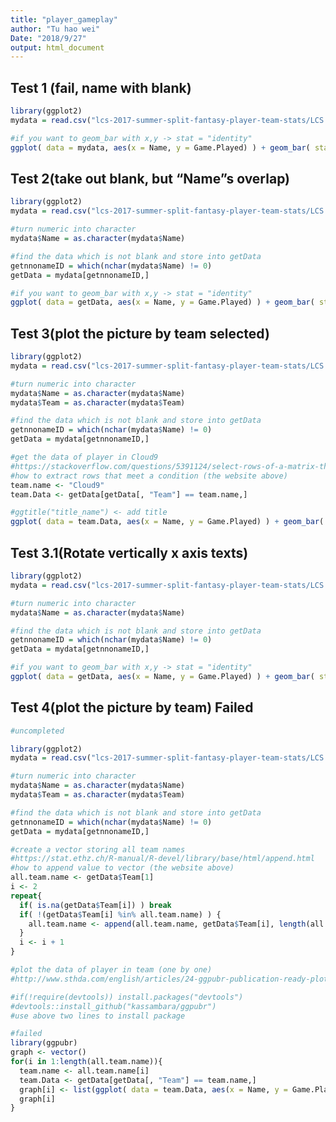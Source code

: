 ```yaml
---
title: "player_gameplay"
author: "Tu hao wei"
Date: "2018/9/27"
output: html_document
---
```


## Test 1 (fail, name with blank)
```r
library(ggplot2)
mydata = read.csv("lcs-2017-summer-split-fantasy-player-team-stats/LCS Players Stats Summer Split 2017.csv")

#if you want to geom_bar with x,y -> stat = "identity"
ggplot( data = mydata, aes(x = Name, y = Game.Played) ) + geom_bar( stat = "identity" ) 

```

## Test 2(take out blank, but "Name"s overlap)
```r
library(ggplot2)
mydata = read.csv("lcs-2017-summer-split-fantasy-player-team-stats/LCS Players Stats Summer Split 2017.csv")

#turn numeric into character
mydata$Name = as.character(mydata$Name)  

#find the data which is not blank and store into getData
getnnonameID = which(nchar(mydata$Name) != 0) 
getData = mydata[getnnonameID,]

#if you want to geom_bar with x,y -> stat = "identity"
ggplot( data = getData, aes(x = Name, y = Game.Played) ) + geom_bar( stat = "identity" ) 

```

## Test 3(plot the picture by team selected)
```r
library(ggplot2)
mydata = read.csv("lcs-2017-summer-split-fantasy-player-team-stats/LCS Players Stats Summer Split 2017.csv")

#turn numeric into character
mydata$Name = as.character(mydata$Name)
mydata$Team = as.character(mydata$Team)

#find the data which is not blank and store into getData
getnnonameID = which(nchar(mydata$Name) != 0) 
getData = mydata[getnnonameID,]

#get the data of player in Cloud9
#https://stackoverflow.com/questions/5391124/select-rows-of-a-matrix-that-meet-a-condition
#how to extract rows that meet a condition (the website above)
team.name <- "Cloud9"
team.Data <- getData[getData[, "Team"] == team.name,]

#ggtitle("title_name") <- add title 
ggplot( data = team.Data, aes(x = Name, y = Game.Played) ) + geom_bar( stat = "identity" ) + ggtitle(team.name)

```


## Test 3.1(Rotate vertically x axis texts)
```r
library(ggplot2)
mydata = read.csv("lcs-2017-summer-split-fantasy-player-team-stats/LCS Players Stats Summer Split 2017.csv")

#turn numeric into character
mydata$Name = as.character(mydata$Name)  

#find the data which is not blank and store into getData
getnnonameID = which(nchar(mydata$Name) != 0) 
getData = mydata[getnnonameID,]

#if you want to geom_bar with x,y -> stat = "identity"
ggplot( data = getData, aes(x = Name, y = Game.Played) ) + geom_bar( stat = "identity" ) + theme(axis.text.x = element_text(angle = 90, hjust = 1))

```

## Test 4(plot the picture by team) Failed
```r
#uncompleted

library(ggplot2)
mydata = read.csv("lcs-2017-summer-split-fantasy-player-team-stats/LCS Players Stats Summer Split 2017.csv")

#turn numeric into character
mydata$Name = as.character(mydata$Name)
mydata$Team = as.character(mydata$Team)

#find the data which is not blank and store into getData
getnnonameID = which(nchar(mydata$Name) != 0) 
getData = mydata[getnnonameID,]

#create a vector storing all team names
#https://stat.ethz.ch/R-manual/R-devel/library/base/html/append.html
#how to append value to vector (the website above)
all.team.name <- getData$Team[1]
i <- 2
repeat{
  if( is.na(getData$Team[i]) ) break
  if( !(getData$Team[i] %in% all.team.name) ) {
    all.team.name <- append(all.team.name, getData$Team[i], length(all.team.name))
  }
  i <- i + 1
}

#plot the data of player in team (one by one)
#http://www.sthda.com/english/articles/24-ggpubr-publication-ready-plots/81-ggplot2-easy-way-to-mix-multiple-graphs-on-the-same-page/

#if(!require(devtools)) install.packages("devtools")
#devtools::install_github("kassambara/ggpubr")
#use above two lines to install package

#failed
library(ggpubr)
graph <- vector()
for(i in 1:length(all.team.name)){
  team.name <- all.team.name[i]
  team.Data <- getData[getData[, "Team"] == team.name,]
  graph[i] <- list(ggplot( data = team.Data, aes(x = Name, y = Game.Played) ) + geom_bar( stat = "identity" ) + ggtitle(team.name))
  graph[i]
}

```



